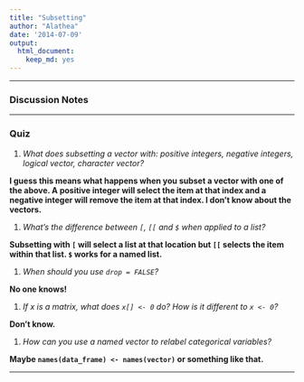 ```yaml
---
title: "Subsetting"
author: "Alathea"
date: '2014-07-09'
output: 
  html_document:
    keep_md: yes
---
```


***

### Discussion Notes

***

### Quiz

1. *What does subsetting a vector with: positive integers, negative integers, logical vector, character vector?*

**I guess this means what happens when you subset a vector with one of the above.  A positive integer will select the item at that index and a negative integer will remove the item at that index.  I don't know about the vectors.**

1. *What’s the difference between `[`, `[[` and `$` when applied to a list?*

**Subsetting with `[` will select a list at that location but `[[` selects the item within that list.  `$` works for a named list.**

1. *When should you use `drop = FALSE`?*

**No one knows!**

1. *If x is a matrix, what does `x[] <- 0` do? How is it different to `x <- 0`?*

**Don't know.**

1. *How can you use a named vector to relabel categorical variables?*

**Maybe `names(data_frame) <- names(vector)` or something like that.**

***

